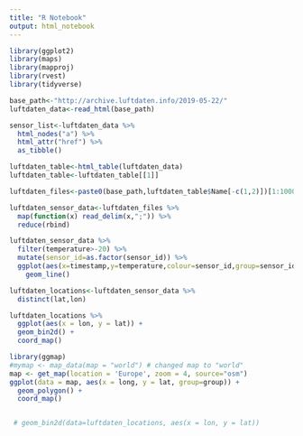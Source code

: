 ```yaml
---
title: "R Notebook"
output: html_notebook
---
```


```r
library(ggplot2)
library(maps)
library(mapproj)
library(rvest)
library(tidyverse)
```

```r
base_path<-"http://archive.luftdaten.info/2019-05-22/"
luftdaten_data<-read_html(base_path)
```

```r
sensor_list<-luftdaten_data %>%
  html_nodes("a") %>%
  html_attr("href") %>%
  as_tibble()
```


```r
luftdaten_table<-html_table(luftdaten_data)
luftdaten_table<-luftdaten_table[[1]]
```

```r
luftdaten_files<-paste0(base_path,luftdaten_table$Name[-c(1,2)])[1:1000]
```

```r
luftdaten_sensor_data<-luftdaten_files %>%
  map(function(x) read_delim(x,";")) %>% 
  reduce(rbind)
```

```r
luftdaten_sensor_data %>%
  filter(temperature>-20) %>%
  mutate(sensor_id=as.factor(sensor_id)) %>%
  ggplot(aes(x=timestamp,y=temperature,colour=sensor_id,group=sensor_id))+
    geom_line()
```

```r
luftdaten_locations<-luftdaten_sensor_data %>%
  distinct(lat,lon)

luftdaten_locations %>%
  ggplot(aes(x = lon, y = lat)) + 
  geom_bin2d() +
  coord_map()
```



```r
library(ggmap)
#mymap <- map_data(map = "world") # changed map to "world"
map <- get_map(location = 'Europe', zoom = 4, source="osm")
ggplot(data = map, aes(x = long, y = lat, group=group)) + 
  geom_polygon() +
  coord_map()


 # geom_bin2d(data=luftdaten_locations, aes(x = lon, y = lat))
```

